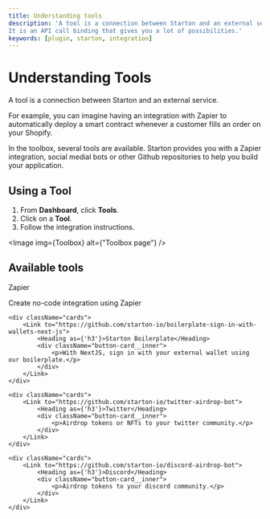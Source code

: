 ```yaml
---
title: Understanding tools
description: 'A tool is a connection between Starton and an external service.
It is an API call binding that gives you a lot of possibilities.'
keywords: [plugin, starton, integration]
---
```



# Understanding Tools

A tool is a connection between Starton and an external service.

For example, you can imagine having an integration with Zapier to automatically deploy a smart contract whenever a customer fills an order on your Shopify.

In the toolbox, several tools are available. Starton provides you with a Zapier integration, social medial bots or other Github repositories to help you build your application.

## Using a Tool

1. From **Dashboard**, click **Tools**.
1. Click on a **Tool**.
1. Follow the integration instructions.

<Image img={Toolbox} alt={"Toolbox page"} />

## Available tools

<div className="row-is-multiline">
    <div className="cards">
        <Link to="https://zapier.com/app/login?next=%2Fdeveloper%2Fpublic-invite%2F122867%2Fcc4c6dd705e4216b45be9f004b155131%2F">
            <Heading as={'h3'}>Zapier</Heading>
            <div className="button-card__inner">
                <p color="white">Create no-code integration using Zapier</p>
            </div>
        </Link>
    </div>

    <div className="cards">
        <Link to="https://github.com/starton-io/boilerplate-sign-in-with-wallets-next-js">
            <Heading as={'h3'}>Starton Boilerplate</Heading>
            <div className="button-card__inner">
                <p>With NextJS, sign in with your external wallet using our boilerplate.</p>
            </div>
        </Link>
    </div>

    <div className="cards">
        <Link to="https://github.com/starton-io/twitter-airdrop-bot">
            <Heading as={'h3'}>Twitter</Heading>
            <div className="button-card__inner">
                <p>Airdrop tokens or NFTs to your twitter community.</p>
            </div>
        </Link>
    </div>

    <div className="cards">
        <Link to="https://github.com/starton-io/discord-airdrop-bot">
            <Heading as={'h3'}>Discord</Heading>
            <div className="button-card__inner">
                <p>Airdrop tokens to your discord community.</p>
            </div>
        </Link>
    </div>

</div>
